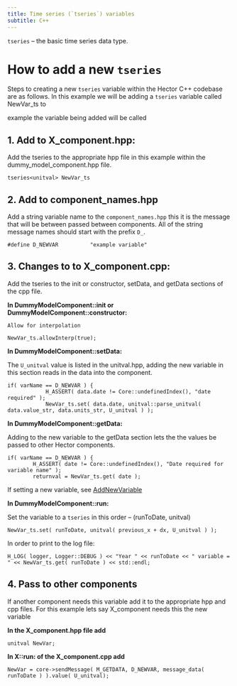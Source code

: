 ```yaml
---
title: Time series (`tseries`) variables
subtitle: C++
---
```



`tseries` -- the basic time series data type.  

# How to add a new `tseries`

Steps to creating a new `tseries` variable within the Hector C++ codebase are as follows. In this example we will be adding a `tseries` variable   called NewVar_ts to 

example the variable being added will be called


## 1. Add to X_component.hpp:

Add the tseries to the appropriate hpp file in this example within the dummy_model_component.hpp file. 

```
tseries<unitval> NewVar_ts
```

## 2. Add to component_names.hpp

Add a string variable name to the `component_names.hpp` this it is the message that will be between passed between components. All of the string message names should start with the prefix `D_`. 

```
#define D_NEWVAR          "example variable"

```


## 3. Changes to to X_component.cpp:

Add the tseries to the init or constructor, setData, and getData sections of the cpp file. 

**In DummyModelComponent::init or DummyModelComponent::constructor:**  

	Allow for interpolation  

```
NewVar_ts.allowInterp(true);
```

**In DummyModelComponent::setData:**

The `U_unitval` value is listed in the unitval.hpp, adding the new variable in this section reads in the data into the component. 

```
if( varName == D_NEWVAR ) {
            H_ASSERT( data.date != Core::undefinedIndex(), "date required" );
            NewVar_ts.set( data.date, unitval::parse_unitval( data.value_str, data.units_str, U_unitval ) );
```
        
**In DummyModelComponent::getData:**

Adding to the new variable to the getData section lets the the values be passed to other Hector components. 

```
if( varName == D_NEWVAR ) {
        H_ASSERT( date != Core::undefinedIndex(), "Date required for variable name" );
        returnval = NewVar_ts.get( date );
```

If setting a new variable, see [AddNewVariable](AddNewVariable.html)

**In DummyModelComponent::run:**

Set the variable to a `tseries` in this order -- (runToDate, unitval)  

```
NewVar_ts.set( runToDate, unitval( previous_x + dx, U_unitval ) );
```

In order to print to the log file:   

```
H_LOG( logger, Logger::DEBUG ) << "Year " << runToDate << " variable = " << NewVar_ts.get( runToDate ) << std::endl;
```



## 4. Pass to other components 

If another component needs this variable add it to the appropriate hpp and cpp files. For this example lets say X_component needs this the new variable 

**In the X_component.hpp file add**

```
unitval NewVar;
```


**In X::run: of the X_component.cpp add**

```
NewVar = core->sendMessage( M_GETDATA, D_NEWVAR, message_data( runToDate ) ).value( U_unitval);
```

